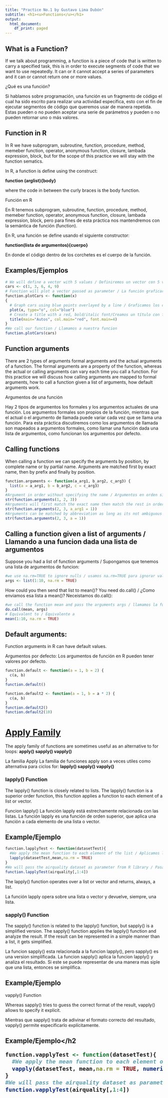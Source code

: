 ```yaml
---
title: "Practice No.1 by Gustavo Lima Dubón"
subtitle: <h1><u>Functions</u></h1>
output:
  html_document:
    df_print: paged
---
```


<h2>What is a Function?</h2>


  If we talk about programming, a function is a piece of code that is written to carry a specified task, this is in order to execute segments of code that we want to use repeatedly. It can or it cannot accept a series of parameters and it can or cannot return one or more values.

¿Qué es una función?

  Si hablamos sobre programación, una función es un fragmento de código el cual ha sido escrito para realizar una actividad específica, esto con el fin de ejecutar segmentos de código que queremos usar de manera repetida. Estas pueden o no pueden aceptar una serie de parámetros y pueden o no pueden retornar uno o más valores.

<h2>Function in R</h2>

  In R we have subprogram, subroutine, function, procedure, method, memeber function, operator, anonymous function, closure, lambada expression, block, but for the scope of this practice we will stay with the function sematics.
  
  In R, a function is define using the construct:
  
  <b>function (arglist){body}</b>
  
  where the code in between the curly braces is the body function.

Función en R
  
  En R tenemos subprogram, subroutine, function, procedure, method, memeber function, operator, anonymous function, closure, lambada expression, block, pero para fines de esta práctica nos mantendremos con la semántica de función (function).
  
  En R, una función se define usando el siguiente constructor:
  
  <b>function(lista de argumentos){cuerpo}</b>
  
  En donde el código dentro de los corchetes es el cuerpo de la función.

<h2>Examples/Ejemplos</h2>
```r
# We will define a vector with 5 values / Definiremos un vector con 5 valores
cars <- c(1, 3, 6, 4, 9)
# Function will plot a vector passed as parameter / La función graficara un vector pasado como parámetro.
function.plotCars <- function(x) 
{
  # Graph cars using blue points overlayed by a line / Graficamos los carros usando puntos azules con una línea sobrepuesta.
  plot(x, type="o", col="blue")
  # Create a title with a red, bold/italic font/Creamos un título con fuente roja, negrita y cursiva.
  title(main="Autos", col.main="red", font.main=4)
}
#We call our function / Llamamos a nuestra funcion
function.plotCars(cars)
```
<h2>Function arguments</h2>

  There are 2 types of arguments formal arguments and the actual arguments of a function. The formal arguments are a property of the function, whereas the actual or calling arguments can vary each time you call a function. For this practice we will discuss how calling arguments are mapped to formal arguments, how to call a function given a list of arguments, how default arguments work.

Argumentos de una función

Hay 2 tipos de argumentos los formales y los argumentos actuales de una función. Los argumentos formales son propios de la función, mientras que el actual o el argumento de llamada puede variar cada vez que se llama una función. Para esta práctica discutiremos como los argumentos de llamada son mapeados a argumentos formales, como llamar una función dada una lista de argumentos, como funcionan los argumentos por defecto.

<h2>Calling functions</h2>
When calling a function we can specify the arguments by position, by complete name or by partial name. Arguments are matched first by exact name, then by prefix and finally by position.

```r
function.arguments <- function(a_arg1, b_arg2, c_arg3) {
  list(a = a_arg1, b = b_arg2, c = c_arg3)
}
#Argument in order without specifying the name / Argumentos en orden sin especificar el nombre
str(function.arguments(1, 2, 3))
#Arguments will first match the exact name then match the rest in order / Los argumentos primero se emparejan por nombre exacto y despues el resto por orden.
str(function.arguments(2, 3, a_arg1 = 1))
#Arguments can be matched by abbreviation as long as its not ambiguous / Los argumentos se pueden emparejar por abreviatura siempre y cuanto no sean ambiguos.
str(function.arguments(2, 3, a = 1))
```
<h2>Calling a function given a list of arguments / Llamando a una funcion dada una lista de argumentos</h2>

Suppose you had a list of function arguments / Supongamos que tenemos una lista de argumentos de funcion:
```r
#we use na.rm=TRUE to ignore nulls / usamos na.rm=TRUE para ignorar valores null
args <- list(1:10, na.rm = TRUE)
```
How could you then send that list to mean()? You need do.call() / ¿Como enviamos esa lista a mean()? Neceistamos do.call():
```r
#we call the function mean and pass the arguments args / llamamos la funcion mean y pasamos los argumentos args
do.call(mean, args)
# Equivalent to / Equivalente a
mean(1:10, na.rm = TRUE)

```
<h2>Default arguments:</h2>
Function arguments in R can have default values.

Argumentos por defecto:
Los argumentos de función en R pueden tener valores por defecto.

```r
function.default <- function(a = 1, b = 2) {
  c(a, b)
}
function.default()
```
```r
function.default2 <- function(a = 1, b = a * 2) {
  c(a, b)
}
function.default2()
function.default2(10)
```
<h1><u>Apply Family</u></h1>
The apply family of functions are sometimes useful as an alternative to for loops:
<b>apply() sapply() vapply()</b>

La familia Apply
La familia de funciones apply son a veces utiles como alternativa para ciclos for: 
<b>lapply() sapply() vapply()</b>

<h3>lapply() Function</h3>
The lapply() function is closely related to lists. The lapply() function is a superior order function, this function applies a function to each element of a list or vector.

Funcion lapply()
La función lapply está estrechamente relacionada con las listas. La función lapply es una función de orden superior, que aplica una función a cada elemento de una lista o vector.

<h2>Example/Ejemplo</h2>
```r
function.lapplyTest <- function(datasetTest){
  #We apply the mean function to each element of the list / Aplicamos la funcion mean a cada elemento de la lista
  lapply(datasetTest,mean,na.rm = TRUE)
}
#We will pass the airquality dataset as parameter from R library / Pasaremos como parametro el dataset airquality de la libreria de R
function.lapplyTest(airquality[,1:4])
```
The lapply() function operates over a list or vector and returns, always, a list.

La función lapply opera sobre una lista o vector y devuelve, siempre, una lista. 

<h3>sapply() Function</h3>
The sapply() function is related to the lapply() function, but sapply() is a simplified version. The sapply() function applies the lapply() function and analyze the result. If the result can be represented in a simple manner than a list, it gets simplified.

La funcion sapply() esta relacionada a la funcion lapply(), pero sapply() es una version simplificada. La funcion sapply() aplica la funcion lapply() y analiza el resultado. Si este se puede representar de una manera mas siple que una lista, entonces se simplifica.

<h2>Example/Ejemplo</h2
```r
function.sapplyTest <- function(datasetTest){
  #We apply the mean function to each element of the list / Aplicamos la funcion mean a cada elemento de la lista
  sapply(datasetTest,mean,na.rm = TRUE)
}
#We will pass the airquality dataset as parameter from R library / Pasaremos como parametro el dataset airquality de la libreria de R
function.sapplyTest(airquality[,1:4])
```

<h3>vapply() Function</h3>
Whereas sapply() tries to guess the correct format of the result, vapply() allows to specify it explicit.

Mientras que sapply() trata de adivinar el formato correcto del resultado, vapply() permite especificarlo explícitamente.

<h2>Example/Ejemplo</h2
```r
function.vapplyTest <- function(datasetTest){
  #We apply the mean function to each element of the list and specify the type of format / Aplicamos la funcion mean a cada elemento de la lista y especificamos el tipo de formato
  vapply(datasetTest, mean,na.rm = TRUE, numeric(1))
}
#We will pass the airquality dataset as parameter from R library / Pasaremos como parametro el dataset airquality de la libreria de R
function.vapplyTest(airquality[,1:4])
```





